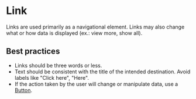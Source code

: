 
# Link

Links are used primarily as a navigational element. Links may also change what or how data is displayed (ex.: view more, show all).

## Best practices

- Links should be three words or less.
- Text should be consistent with the title of the intended destination. Avoid labels like "Click here", "Here".
- If the action taken by the user will change or manipulate data, use a [Button](/components/button).

<Demo src='pages/components/link/Link' />
